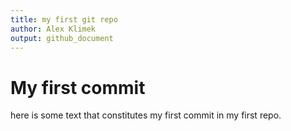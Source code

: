 ```yaml
---
title: my first git repo
author: Alex Klimek
output: github_document
---
```


# My first commit

here is some text that constitutes my first commit in my first repo.